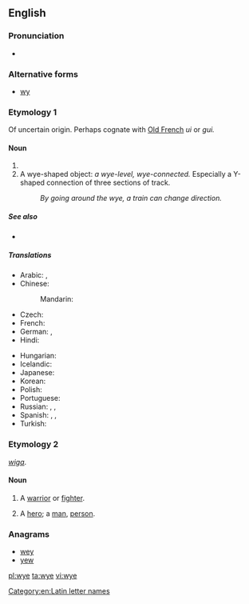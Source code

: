 ==English==

===Pronunciation===
* {{IPA|/waɪ/}}

===Alternative forms===
* [[wy]]

===Etymology 1===
Of uncertain origin. Perhaps cognate with [[Old French]] ''ui'' or ''gui.''

====Noun====
{{en-noun}}

# {{Latn-def|en|name|Y|y}}
# A wye-shaped object: ''a wye-level, wye-connected.'' Especially a Y-shaped connection of three sections of track.
#: ''By going around the wye, a train can change direction.''

=====See also=====
* {{list|en|Latin script letter names}}

=====Translations=====
{{trans-top|name of the letter Y, y}}
* Arabic: {{t|ar|إي غريكا|f|tr='ii ghriika}},  {{t|ar|واي|m|tr=way}}
* Chinese:
*: Mandarin: {{qualifier|English letter names are called as in English, no other standard Mandarin name exists}}
* Czech: {{t-|cs|ypsilon|n}}
* French: {{t|fr|i grec|m}}
* German: {{t+|de|Ypsilon|n}}, {{t|de|Y grec|n}} {{qualifier|Switzerland also}}
* Hindi: {{t|hi|वाई|tr=vā'ī|xs=Hindi}}
{{trans-mid}}
* Hungarian: {{t|hu|ipszilon}}
* Icelandic: {{t-|is|ypsilon|n}}
* Japanese: {{t|ja|ワイ|tr=wai}}
* Korean: {{t|ko|와이|tr=wai|sc=Hang}}
* Polish: {{t|pl|igrek|m}}
* Portuguese: {{t+|pt|ípsilon|m}}
* Russian: {{t-|ru|уай|n|tr=uáj, waj}} {{qualifier|English}}, {{t+|ru|игрек|m|tr=ígrek}},  {{t+|ru|ипсилон|m|tr=ipsilón}}
* Spanish: {{t|es|i griego|m}},  {{t+|es|i griega|f}},  {{t+|es|ye|m}}
* Turkish: {{t|tr|ye}}
{{trans-bottom}}

===Etymology 2===
{{etyl|ang}} ''[[wiga]]''.

====Noun====
{{en-noun}}

# {{context|poetic|obsolete}} A [[warrior]] or [[fighter]].
# {{context|poetic|obsolete}} A [[hero]]; a [[man]], [[person]].

===Anagrams===
* [[wey#English|wey]]
* [[yew#English|yew]]

[[Category:en:Latin letter names]]

[[pl:wye]]
[[ta:wye]]
[[vi:wye]]